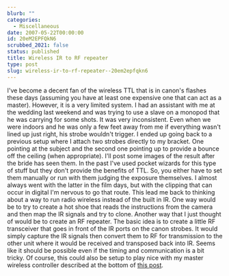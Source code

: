 ```yaml
---
blurb: ""
categories:
  - Miscellaneous
date: 2007-05-22T00:00:00
id: 20eM2EPFQkN6
scrubbed_2021: false
status: published
title: Wireless IR to RF repeater
type: post
slug: wireless-ir-to-rf-repeater--20em2epfqkn6
---
```


I've become a decent fan of the wireless TTL that is in canon's
flashes these days (assuming you have at least one expensive one
that can act as a master). However, it is a very limited system. I
had an assistant with me at the wedding last weekend and was trying
to use a slave on a monopod that he was carrying for some shots. It
was very inconsistent. Even when we were indoors and he was only a
few feet away from me if everything wasn't lined up just right, his
strobe wouldn't trigger. I ended up going back to a previous setup
where I attach two strobes directly to my bracket. One pointing at
the subject and the second one pointing up to provide a bounce off
the ceiling (when appropriate). I'll post some images of the result
after the bride has seen them. In the past I've used pocket wizards
for this type of stuff but they don't provide the benefits of TTL.
So, you either have to set them manually or run with them judging
the exposure themselves. I almost always went with the latter in
the film days, but with the clipping that can occur in digital I'm
nervous to go that route. This lead me back to thinking about a way
to run radio wireless instead of the built in IR. One way would be
to try to create a hot shoe that reads the instructions from the
camera and then map the IR signals and try to clone. Another way
that I just thought of would be to create an RF repeater. The basic
idea is to create a little RF transceiver that goes in front of the
IR ports on the canon strobes. It would simply capture the IR
signals then convert them to RF for transmission to the other unit
where it would be received and transposed back into IR. Seems like
it should be possible even if the timing and communication is a bit
tricky. Of course, this could also be setup to play nice with my
master wireless controller described at the bottom of
[this post](http://www.alanwsmith.com/blog/2006/07/11/variable-vivitar-283285-follow-up/).